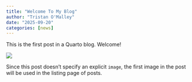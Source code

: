 ```yaml
---
title: "Welcome To My Blog"
author: "Tristan O'Malley"
date: "2025-09-20"
categories: [news]
---
```


This is the first post in a Quarto blog. Welcome!

![](thumbnail.jpg)

Since this post doesn't specify an explicit `image`, the first image in the post will be used in the listing page of posts.
